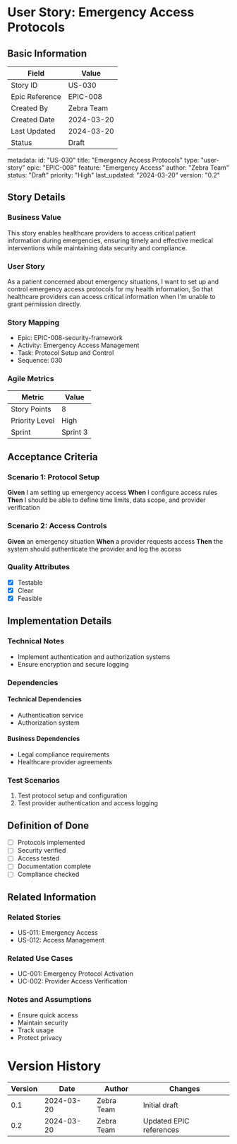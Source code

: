 # User Story: Emergency Access Protocols

## Basic Information
| Field | Value |
|-------|-------|
| Story ID | US-030 |
| Epic Reference | EPIC-008 |
| Created By | Zebra Team |
| Created Date | 2024-03-20 |
| Last Updated | 2024-03-20 |
| Status | Draft |

metadata:
  id: "US-030"
  title: "Emergency Access Protocols"
  type: "user-story"
  epic: "EPIC-008"
  feature: "Emergency Access"
  author: "Zebra Team"
  status: "Draft"
  priority: "High"
  last_updated: "2024-03-20"
  version: "0.2"

## Story Details
### Business Value
This story enables healthcare providers to access critical patient information during emergencies, ensuring timely and effective medical interventions while maintaining data security and compliance.

### User Story
As a patient concerned about emergency situations,
I want to set up and control emergency access protocols for my health information,
So that healthcare providers can access critical information when I'm unable to grant permission directly.

### Story Mapping
- Epic: EPIC-008-security-framework
- Activity: Emergency Access Management
- Task: Protocol Setup and Control
- Sequence: 030

### Agile Metrics
| Metric | Value |
|--------|-------|
| Story Points | 8 |
| Priority Level | High |
| Sprint | Sprint 3 |

## Acceptance Criteria
### Scenario 1: Protocol Setup
**Given** I am setting up emergency access
**When** I configure access rules
**Then** I should be able to define time limits, data scope, and provider verification

### Scenario 2: Access Controls
**Given** an emergency situation
**When** a provider requests access
**Then** the system should authenticate the provider and log the access

### Quality Attributes
- [x] Testable
- [x] Clear
- [x] Feasible

## Implementation Details
### Technical Notes
- Implement authentication and authorization systems
- Ensure encryption and secure logging

### Dependencies
#### Technical Dependencies
- Authentication service
- Authorization system

#### Business Dependencies
- Legal compliance requirements
- Healthcare provider agreements

### Test Scenarios
1. Test protocol setup and configuration
2. Test provider authentication and access logging

## Definition of Done
- [ ] Protocols implemented
- [ ] Security verified
- [ ] Access tested
- [ ] Documentation complete
- [ ] Compliance checked

## Related Information
### Related Stories
- US-011: Emergency Access
- US-012: Access Management

### Related Use Cases
- UC-001: Emergency Protocol Activation
- UC-002: Provider Access Verification

### Notes and Assumptions
- Ensure quick access
- Maintain security
- Track usage
- Protect privacy

# Version History
| Version | Date | Author | Changes |
|---------|------|--------|----------|
| 0.1 | 2024-03-20 | Zebra Team | Initial draft |
| 0.2 | 2024-03-20 | Zebra Team | Updated EPIC references | 